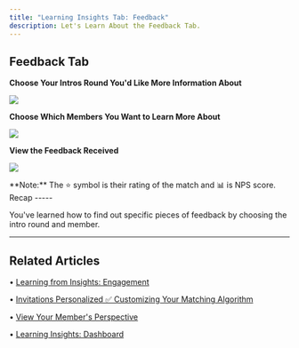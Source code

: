 ```yaml
---
title: "Learning Insights Tab: Feedback"
description: Let's Learn About the Feedback Tab.
---
```

## Feedback Tab 

**Choose Your Intros Round You'd Like More Information About**

![](/images/feedback1.png)

**Choose Which Members You Want to Learn More About**

![](/images/feedback2.png)

**View the Feedback Received**

![](/images/feedback3.png)

<Note>
**Note:** The ⭐️ symbol is their rating of the match and 📊 is NPS score.
</Note>
Recap
-----

You've learned how to find out specific pieces of feedback by choosing the intro round and member.

* * *

## Related Articles

• [Learning from Insights: Engagement](/making-use-of-insights/engagement)

• [Invitations Personalized ✅ Customizing Your Matching Algorithm](/getting-started/invitations-personalized)

• [View Your Member's Perspective](/view-member-experience/view-members-perspective)

• [Learning Insights: Dashboard](/making-use-of-insights/dashboard)

